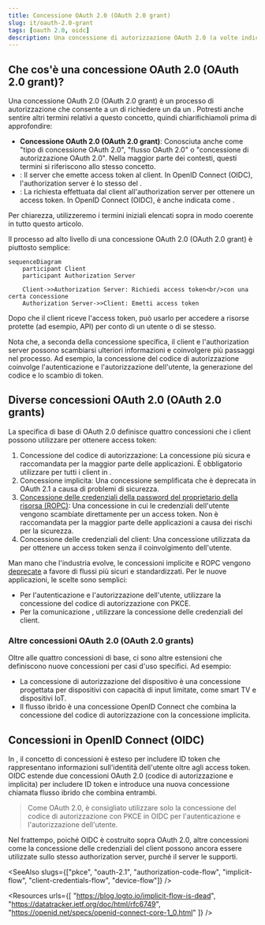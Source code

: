 ```yaml
---
title: Concessione OAuth 2.0 (OAuth 2.0 grant)
slug: it/oauth-2.0-grant
tags: [oauth 2.0, oidc]
description: Una concessione di autorizzazione OAuth 2.0 (a volte indicata come "tipo di concessione OAuth 2.0" o "flusso OAuth 2.0"), è un metodo utilizzato dai client per ottenere un access token da un authorization server. È una parte essenziale per i client OAuth per autenticare e autorizzare le identità.
---
```


## Che cos'è una concessione OAuth 2.0 (OAuth 2.0 grant)?

Una concessione OAuth 2.0 (OAuth 2.0 grant) è un processo di autorizzazione che consente a un <Ref slug="client" /> di richiedere un <Ref slug="access-token" /> da un <Ref slug="authorization-server" />. Potresti anche sentire altri termini relativi a questo concetto, quindi chiarifichiamoli prima di approfondire:

- **Concessione OAuth 2.0 (OAuth 2.0 grant)**: Conosciuta anche come "tipo di concessione OAuth 2.0", "flusso OAuth 2.0" o "concessione di autorizzazione OAuth 2.0". Nella maggior parte dei contesti, questi termini si riferiscono allo stesso concetto.
- <Ref slug="authorization-server" />: Il server che emette access token al client. In OpenID Connect (OIDC), l'authorization server è lo stesso del <Ref slug="openid-connect" headingId="openid-provider-op" />.
- <Ref slug="authorization-request" />: La richiesta effettuata dal client all'authorization server per ottenere un access token. In OpenID Connect (OIDC), è anche indicata come <Ref slug="authentication-request" />.

Per chiarezza, utilizzeremo i termini iniziali elencati sopra in modo coerente in tutto questo articolo.

Il processo ad alto livello di una concessione OAuth 2.0 (OAuth 2.0 grant) è piuttosto semplice:

```mermaid
sequenceDiagram
    participant Client
    participant Authorization Server

    Client->>Authorization Server: Richiedi access token<br/>con una certa concessione
    Authorization Server->>Client: Emetti access token
```

Dopo che il client riceve l'access token, può usarlo per accedere a risorse protette (ad esempio, API) per conto di un utente o di se stesso.

Nota che, a seconda della concessione specifica, il client e l'authorization server possono scambiarsi ulteriori informazioni e coinvolgere più passaggi nel processo. Ad esempio, la <Ref slug="authorization-code-flow">concessione del codice di autorizzazione</Ref> coinvolge l'autenticazione e l'autorizzazione dell'utente, la generazione del codice e lo scambio di token.

## Diverse concessioni OAuth 2.0 (OAuth 2.0 grants)

La specifica di base di OAuth 2.0 definisce quattro concessioni che i client possono utilizzare per ottenere access token:

1. <Ref slug="authorization-code-flow">Concessione del codice di autorizzazione</Ref>: La concessione più sicura e raccomandata per la maggior parte delle applicazioni. È obbligatorio utilizzare <Ref slug="pkce" /> per tutti i client in <Ref slug="oauth-2.1" />.
2. <Ref slug="implicit-flow">Concessione implicita</Ref>: Una concessione semplificata che è deprecata in OAuth 2.1 a causa di problemi di sicurezza.
3. [Concessione delle credenziali della password del proprietario della risorsa (ROPC)](https://datatracker.ietf.org/doc/html/rfc6749#section-4.3): Una concessione in cui le credenziali dell'utente vengono scambiate direttamente per un access token. Non è raccomandata per la maggior parte delle applicazioni a causa dei rischi per la sicurezza.
4. <Ref slug="client-credentials-flow">Concessione delle credenziali del client</Ref>: Una concessione utilizzata da <Ref slug="client" headingId="confidential-clients" /> per ottenere un access token senza il coinvolgimento dell'utente.

Man mano che l'industria evolve, le concessioni implicite e ROPC vengono [deprecate](https://blog.logto.io/oauth-2-1) a favore di flussi più sicuri e standardizzati. Per le nuove applicazioni, le scelte sono semplici:

- Per l'autenticazione e l'autorizzazione dell'utente, utilizzare la concessione del codice di autorizzazione con PKCE.
- Per la comunicazione <Ref slug="machine-to-machine" />, utilizzare la concessione delle credenziali del client.

### Altre concessioni OAuth 2.0 (OAuth 2.0 grants)

Oltre alle quattro concessioni di base, ci sono altre estensioni che definiscono nuove concessioni per casi d'uso specifici. Ad esempio:

- La <Ref slug="device-flow">concessione di autorizzazione del dispositivo</Ref> è una concessione progettata per dispositivi con capacità di input limitate, come smart TV e dispositivi IoT.
- Il <Ref slug="hybrid-flow">flusso ibrido</Ref> è una concessione OpenID Connect che combina la concessione del codice di autorizzazione con la concessione implicita.

## Concessioni in OpenID Connect (OIDC)

In <Ref slug="openid-connect" />, il concetto di concessioni è esteso per includere <Ref slug="id-token">ID token</Ref> che rappresentano informazioni sull'identità dell'utente oltre agli access token. OIDC estende due concessioni OAuth 2.0 (codice di autorizzazione e implicita) per includere ID token e introduce una nuova concessione chiamata <Ref slug="hybrid-flow">flusso ibrido</Ref> che combina entrambi.

> Come OAuth 2.0, è consigliato utilizzare solo la concessione del codice di autorizzazione con PKCE in OIDC per l'autenticazione e l'autorizzazione dell'utente.

Nel frattempo, poiché OIDC è costruito sopra OAuth 2.0, altre concessioni come la concessione delle credenziali del client possono ancora essere utilizzate sullo stesso authorization server, purché il server le supporti.

<SeeAlso slugs={["pkce", "oauth-2.1", "authorization-code-flow", "implicit-flow", "client-credentials-flow", "device-flow"]} />

<Resources
  urls={[
    "https://blog.logto.io/implicit-flow-is-dead",
    "https://datatracker.ietf.org/doc/html/rfc6749",
    "https://openid.net/specs/openid-connect-core-1_0.html"
  ]}
/>

